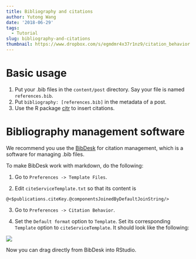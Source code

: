 ```yaml
---
title: Bibliography and citations
author: Yutong Wang
date: '2018-06-29'
tags:
  - Tutorial
slug: bibliography-and-citations
thumbnail: https://www.dropbox.com/s/egmdmr4x37r1nz9/citation_behavior.png?raw=1
---
```



# Basic usage

1. Put your .bib files in the `content/post` directory. Say your file is named `references.bib`.
2. Put `bibliography: [references.bib]` in the metadata of a post.
3. Use the R package [citr](https://cran.r-project.org/web/packages/citr/README.html) to insert citations.

# Bibliography management software

We recommend you use the [BibDesk](https://bibdesk.sourceforge.io/) for citation management, which is a software for managing .bib files.

To make BibDesk work with markdown, do the following:

1. Go to `Preferences -> Template Files`.

2. Edit `citeServiceTemplate.txt` so that its content is

```
@<$publications.citeKey.@componentsJoinedByDefaultJoinString/>
```

3. Go to  `Preferences -> Citation Behavior`.

4. Set the `Default format` option to `Template`. Set its corresponding `Template` option to `citeServiceTemplate`. It should look like the following:

![](https://www.dropbox.com/s/egmdmr4x37r1nz9/citation_behavior.png?raw=1)

Now you can drag directly from BibDesk into RStudio.

